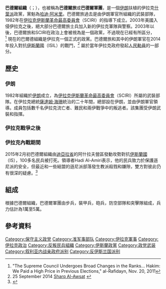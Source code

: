 {{Infobox Political Party 
|logo = 
|logo_size = 200px
|country = 伊拉克
|name = 巴德爾組織
|native_name = منظمة بدر
|colorcode = 黑
|leader = [[哈迪·阿米里|哈迪·阿米里]]
|foundation = {{start date|1982–2003}}：[[伊拉克伊斯蘭最高委員會|伊拉克伊斯蘭最高委員會]]（ISCI）所屬武裝部隊<br />2003年-迄今：政治運動
|founder = Ayatollah、Sayyed、Mohammed Baqir al-Hakim
|ideology = [[什葉派|什葉派]][[伊斯蘭主義|伊斯蘭主義]]<ref>{{cite news|url=http://www.reuters.com/article/2014/11/30/us-mideast-crisis-iraq-idUSKCN0JE03H20141130|title=Iraq's divisions will delay counter-offensive on Islamic State|publisher=Reuters|author=Dominic Evans|date=30 November 2014|accessdate=1 December 2014|archive-date=2015-09-24|archive-url=https://web.archive.org/web/20150924211055/http://www.reuters.com/article/2014/11/30/us-mideast-crisis-iraq-idUSKCN0JE03H20141130|dead-url=no}}</ref><br />[[保守主義|保守主義]]
|religion = 伊斯蘭教[[什葉派|什葉派]]
|website = [http://www.almejlis.org/ http://www.almejlis.org/] {{ar icon}}
|national = [[伊拉克全國聯盟|伊拉克全國聯盟]]<ref>{{cite news|url=http://www.aawsat.net/2014/09/article55336600|title=National Alliance deadlocked over candidates for Interior Ministry|work=Asharq Al-AwWsat|date=16 September 2014|accessdate=20 October 2014|archive-date=2014-09-17|archive-url=https://web.archive.org/web/20140917104805/http://www.aawsat.net/2014/09/article55336600|dead-url=no}}</ref>
|seats1_title = [[伊拉克國民議會|伊拉克國民議會]]席次：
|seats1 = {{Composition bar|22|325|hex=black}}
|flag =
}}

'''巴德爾組織'''（{{lang-en|Badr Organization}}；{{lang-ar|منظمة بدر}}），也被稱為'''巴德爾旅'''或'''巴德爾軍團'''，是一個[[伊朗|伊朗]]扶植的伊拉克[[什葉派|什葉派]]政黨，黨魁為[[哈迪·阿米里|哈迪·阿米里]]。巴德爾旅過去是由伊朗軍官所組織的武裝部隊，1982年在[[伊拉克伊斯蘭革命最高委員會|伊拉克伊斯蘭革命最高委員會]]（SCIRI）的指導下成立。2003年美國入侵伊拉克之後，絕大部分巴德爾旅士兵加入新的伊拉克軍隊與警察。2003年以後，巴德爾旅和SCIRI在政治上會被視為是一個政黨，不過現在已經有所區分，<ref>"The Supreme Council Undergoes Broad Changes in the Ranks… Hakim: We Paid a High Price in Previous Elections," al-Rafidayn, Nov. 20, 2011</ref> 現在的巴爾德組織是伊拉克一個正式的政黨。巴德爾旅和其中的伊朗軍官在2014年投入對抗[[伊斯蘭國|伊斯蘭國]]（ISIL）的戰鬥，<ref>25 September 2014 [http://www.aawsat.net/2014/09/article55336936 Sharq Al-Awsat] {{Wayback|url=http://www.aawsat.net/2014/09/article55336936 |date=20141213204222 }}</ref> 屬於當年伊拉克政府發起[[人民動員|人民動員]]的一部分。

== 歷史 ==
=== 伊朗 ===
1982年組織於[[伊朗|伊朗]]成立，為[[伊拉克伊斯蘭革命最高委員會|伊拉克伊斯蘭革命最高委員會]]（SCIRI）所屬的武裝部隊。在伊拉克總統[[薩達姆·海珊|薩達姆·海珊]]統治的二十年間，總部設在伊朗，並由伊朗軍官領導。成員包括數千名伊拉克流亡者、難民和兩伊戰爭中的叛逃者。該集團受伊朗武裝和指揮。

=== 伊拉克戰爭之後 ===

=== 伊拉克內戰期間 ===
2015年2月初巴德爾組織由[[迪亞拉省|迪亞拉省]]的阿什拉夫營區發動攻勢對抗[[伊斯蘭國|伊斯蘭國]]（IS），100多名民兵被打死。領導者Hadi Al-Amiri表示，他的民兵致力於保護遜尼派的安全，但最近和一些結盟的遜尼派部落發生教派殺戮和嫌隙，雙方對彼此仍有很深的疑慮。<ref name=NTY02715>{{cite news|author1=Kareem Fahim|title=Shiite Militia Drives Back Islamic State, but Divides Much of Iraq|url=http://www.nytimes.com/2015/02/08/world/shiite-militia-drives-back-islamic-state-but-divides-much-of-iraq.html|accessdate=February 8, 2015|work=The New York Times|date=February 7, 2015|quote=Daesh was like hell|archive-date=2015-12-31|archive-url=https://web.archive.org/web/20151231090531/http://www.nytimes.com/2015/02/08/world/shiite-militia-drives-back-islamic-state-but-divides-much-of-iraq.html|dead-url=no}}</ref>

== 組成 ==
根據巴德爾組織，巴德爾軍團由步兵，裝甲兵，砲兵，防空部隊和突擊隊組成，兵力估計為1萬至5萬。 

== 參考資料 ==
{{Reflist}}

[[Category:保守主义政党|Category:保守主义政党]]
[[Category:准军事部队|Category:准军事部队]]
[[Category:伊拉克軍事|Category:伊拉克軍事]]
[[Category:伊拉克政治|Category:伊拉克政治]]
[[Category:反叛民兵組織|Category:反叛民兵組織]]
[[Category:伊斯蘭政黨|Category:伊斯蘭政黨]]
[[Category:政党武装|Category:政党武装]]
[[Category:叙利亚内战亲政府派别|Category:叙利亚内战亲政府派别]]
[[Category:反伊斯兰国派别|Category:反伊斯兰国派别]]